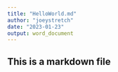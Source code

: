 ```yaml
---
title: "HelloWorld.md"
author: "joeystretch"
date: "2023-01-23"
output: word_document
---
```



##  This is a markdown file

